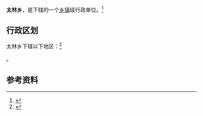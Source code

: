 {{中国乡级行政区|14/10/33/204/000}}

'''太林乡'''，是{{PRC admin/fullname|14/10/33/204/000|3}}下辖的一个[[乡镇|乡镇]]级行政单位。<ref>{{PRC admin/ref sgc|{{PRC admin/parent|14/10/33/204/000}}}}</ref>

== 行政区划 ==

太林乡下辖以下地区：<ref>{{PRC admin/ref sgc|14/10/33/204/000}}</ref>

{{PRC admin/children|14/10/33/204/000}}。

== 参考资料 ==

{{reflist}}

{{行政区划小作品}}
{{PRC admin/navcat|14/10/33/204/000}}